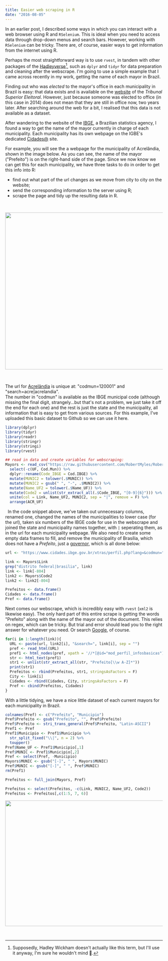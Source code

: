 ```yaml
---
title: Easier web scraping in R
date: "2016-08-05"
---
```


In an earlier post, I described some ways in which you can interact with a web browser using R and `RSelenium`. This is ideal when you need to access data through drop-down menus and search bars. However, working with `RSelenium` can be tricky. There are, of course, easier ways to get information from the internet using R.

Perhaps the most straightforward way is to use `rvest`, in tandem with other packages of the [Hadleyverse](https://barryrowlingson.github.io/hadleyverse/#1)[^1], such as `dplyr` and `tidyr` for data preparation and cleaning after the webscrape. I'm going to use a simple example that I came across recently in my work, getting the name of each mayor in Brazil.

Finding out who was _elected_ to the mayor's office in each municipality in Brazil is easy: that data exists and is available on the [website](https://www.tse.jus.br/) of the _Tribunal Superior Eleitoral_. However, just because someone was elected to office (in this case in 2014) does not mean that they are still in office now, two years later. After searching around the web for a bit, I realised that this data is not available as a dataset.

After wandering to the website of the [IBGE](https://www.ibge.gov.br/home/), a Brazilian statistics agency, I found a way to get the name of the mayor currently in charge of each municipality. Each municipality has its own webpage on the IGBE's dedicated [Cidades@](https://www.cidades.ibge.gov.br/xtras/home.php) site.

For example, you will see the a webpage for the municipality of Acrelândia, shown in the image below. As you can see, the name of the mayor ("Prefeito") is on the right-hand side of the page. Since we now know we can get this for each municipality, we have three tasks to do in order to get this info into R:

- find out what part of the url changes as we move from city to city on the website;
- send the corresponding information to the server using R;
- scrape the page and tidy up the resulting data in R.

&nbsp;

<img src="https://i.imgur.com/MGqKffr.png" style="width:750px;height:500px;" />

&nbsp;

The url for [Acrelândia](https://www.cidades.ibge.gov.br/xtras/perfil.php?lang=&codmun=120001&search=acre|acrelandia) is unique at: "codmun=120001" and "search=acre|acrelandia".  
The number in "codmun" is available as the IBGE municipal code (although missing the final digit, strangely...but that's not a problem, we just take it off the end for each one) and the rest is just the state and the municipality, all information that is easy to get from various sources. For this example, I've uploaded this basic dataset to Github so we can use it here.

```r
library(dplyr)
library(tidyr)
library(readr)
library(stringr)
library(stringi)
library(rvest)

## read in data and create variables for webscraping:
Mayors <- read_csv("https://raw.githubusercontent.com/RobertMyles/RobertMyles.github.io/master/_data/IBGE_codes.csv") %>%
  select(-c(UF, Cod.Mun)) %>%
  dplyr::rename(Code_IBGE = Cod.IBGE) %>%
  mutate(MUNIC2 = tolower(.$MUNIC)) %>%
  mutate(MUNIC2 = gsub(" ", "-", .$MUNIC2)) %>%
  mutate(Name_UF2 = tolower(.$Name_UF)) %>%
  mutate(Code2 = unlist(str_extract_all(.$Code_IBGE, "[0-9]{6}"))) %>%
  unite(col = Link, Name_UF2, MUNIC2, sep = "|", remove = F) %>%
  arrange(ACR_UF)
```

&nbsp;
In the code snippet above, we've taken out unnecessary columns, renamed one, changed the names of the municipalities to lower case (for the url), taken six numbers of the IBGE code for use in the webscrape and joined the state and municipality names together, with `|` seperating them, as in the url for each municipality webpage. We also need to create some empty data frames to fill, and remove the municipality of Brasília, which does not have a _Prefeito_, just a [governor](https://www.cidades.ibge.gov.br/xtras/perfil.php?lang=&codmun=530010&search=distrito-federal|brasilia), which is all done below:

```r
url <- "https://www.cidades.ibge.gov.br/xtras/perfil.php?lang=&codmun="

link <- Mayors$Link
grep("distrito federal|brasilia", link)
link <- link[-804]
link2 <- Mayors$Code2
link2 <- link2[-804]

Prefeitos <- data.frame()
Cidades <- data.frame()
Pref <- data.frame()
```

Next comes our webscrape, which is incredibly easy with `rvest` (`xml2` is likewise easy). The only hard part of this entire scrape is getting the words "Prefeito" along with the name of the mayor out of the document. This relies on regex, which can be tricky. But trial and error should lead you to the right answer for whatever you need. Or search [Google](https://www.rexegg.com/regex-quickstart.html), of course.

```r
for(i in 1:length(link)){
  URL <- paste(url, link2[i], "&search=", link[i], sep = "")
  pref <- read_html(URL)
  pref1 <- html_nodes(pref, xpath = '//*[@id="mod_perfil_infosbasicas"]')
  str <- html_text(pref1)
  str1 <- unlist(str_extract_all(str, "Prefeito[\\w A-Z]*"))
  print(str1)
  Prefeitos <- rbind(Prefeitos, str1, stringsAsFactors = F)
  City <- link[i]
  Cidades <- rbind(Cidades, City, stringsAsFactors = F)
  Pref <- cbind(Prefeitos, Cidades)
}
```

With a little tidying, we have a nice little dataset of each current mayors for each municipality in Brazil.

```r
colnames(Pref) <- c("Prefeito", "Municipio")
Pref$Prefeito <- gsub("Prefeito", "", Pref$Prefeito)
Pref$Prefeito <- stri_trans_general(Pref$Prefeito, "Latin-ASCII")
Pref1 <- Pref
Pref1$Municipio <- Pref1$Municipio %>%
  str_split_fixed("\\|", n = 2) %>%
  toupper()
Pref$Name_UF <- Pref1$Municipio[,1]
Pref$MUNIC <- Pref1$Municipio[,2]
Pref <- select(Pref, -Municipio)
Mayors$MUNIC <- gsub("[-]", " ", Mayors$MUNIC)
Pref$MUNIC <- gsub("[-]", " ", Pref$MUNIC)
rm(Pref1)

Prefeitos <- full_join(Mayors, Pref)

Prefeitos <- select(Prefeitos, -c(Link, MUNIC2, Name_UF2, Code2))
Prefeitos <- Prefeitos[,c(1:5, 7, 6)]
```

<img src="https://i.imgur.com/TRMOSkV.png" style="width:650px;height:400px;" />

&nbsp;

[^1]: Supposedly, Hadley Wickham doesn't actually like this term, but I'll use it anyway, I'm sure he wouldn't mind 🙂.
